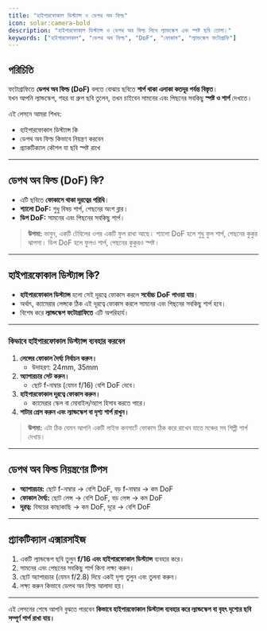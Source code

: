 ```yaml
---
title: "হাইপারফোকাল ডিস্ট্যান্স ও ডেপথ অব ফিল্ড"
icon: solar:camera-bold
description: "হাইপারফোকাল ডিস্ট্যান্স ও ডেপথ অব ফিল্ড শিখে ল্যান্ডস্কেপ এবং স্পষ্ট ছবি তোলা।"
keywords: ["হাইপারফোকাল", "ডেপথ অব ফিল্ড", "DoF", "ফোকাস", "ল্যান্ডস্কেপ ফটোগ্রাফি"]
---
```


## পরিচিতি

ফটোগ্রাফিতে **ডেপথ অব ফিল্ড (DoF)** বলতে বোঝায় ছবিতে **শার্প থাকা এলাকা কতদূর পর্যন্ত বিস্তৃত**।  
যখন আপনি ল্যান্ডস্কেপ, শহর বা গ্রুপ ছবি তুলেন, তখন চাইবেন সামনের এবং পিছনের সবকিছু **স্পষ্ট ও শার্প** দেখাতে।  

এই লেসনে আমরা শিখব:
- হাইপারফোকাল ডিস্ট্যান্স কি  
- ডেপথ অব ফিল্ড কিভাবে নিয়ন্ত্রণ করবেন  
- প্র্যাকটিক্যাল কৌশল যা ছবি স্পষ্ট রাখে  

---

## ডেপথ অব ফিল্ড (DoF) কি?

- এটি ছবিতে **ফোকাসে থাকা দূরত্বের পরিধি**।  
- **শ্যালো DoF:** শুধু বিষয় শার্প, পেছনের অংশ ব্লার।  
- **ডিপ DoF:** সামনের এবং পিছনের সবকিছু শার্প।  

> **উপমা:** ভাবুন, একটি টেবিলের ওপর একটি ফুল রাখা আছে। শ্যালো DoF হলে শুধু ফুল শার্প, পেছনের কুকুর ঝাপসা। ডিপ DoF হলে ফুলও শার্প, পেছনের কুকুরও স্পষ্ট।  

---

## হাইপারফোকাল ডিস্ট্যান্স কি?

- **হাইপারফোকাল ডিস্ট্যান্স** হলো সেই দূরত্বে ফোকাস করলে **সর্বোচ্চ DoF পাওয়া যায়**।  
- অর্থাৎ, ক্যামেরার লেন্সকে ঠিক এই দূরত্বে ফোকাস করলে সামনের এবং পিছনের সবকিছু শার্প হবে।  
- বিশেষ করে **ল্যান্ডস্কেপ ফটোগ্রাফিতে** এটি অপরিহার্য।  

---

### কিভাবে হাইপারফোকাল ডিস্ট্যান্স ব্যবহার করবেন

1. **লেন্সের ফোকাল দৈর্ঘ্য নির্বাচন করুন।**  
   - উদাহরণ: 24mm, 35mm  
2. **অ্যাপারচার সেট করুন।**  
   - ছোট f-নাম্বার (যেমন f/16) বেশি DoF দেবে।  
3. **হাইপারফোকাল দূরত্বে ফোকাস করুন।**  
   - ক্যামেরার স্কেল বা মোবাইল/অ্যাপ হিসাব করতে পারে।  
4. **শাটার প্রেস করুন এবং ল্যান্ডস্কেপ বা দৃশ্য শার্প রাখুন।**  

> **উপমা:** এটা ঠিক যেমন আপনি একটি লাইভ কনসার্টে ফোকাস ঠিক করে রাখেন যাতে মঞ্চের সব শিল্পী শার্প দেখায়।  

---

## ডেপথ অব ফিল্ড নিয়ন্ত্রণের টিপস

- **অ্যাপারচার:** ছোট f-নাম্বার → বেশি DoF, বড় f-নাম্বার → কম DoF  
- **ফোকাল দৈর্ঘ্য:** ছোট লেন্স → বেশি DoF, বড় লেন্স → কম DoF  
- **দূরত্ব:** বিষয়ের কাছাকাছি → কম DoF, দূরে → বেশি DoF  

---

## প্র্যাকটিক্যাল এক্সারসাইজ

1. একটি ল্যান্ডস্কেপ ছবি তুলুন **f/16 এবং হাইপারফোকাল ডিস্ট্যান্স** ব্যবহার করে।  
2. সামনের এবং পেছনের সবকিছু শার্প কিনা লক্ষ্য করুন।  
3. ছোট অ্যাপারচার (যেমন f/2.8) দিয়ে একই দৃশ্য তুলুন এবং তুলনা করুন।  
4. লক্ষ্য করুন কিভাবে ডেপথ অব ফিল্ড আলাদা হয়।  

---

এই লেসনের শেষে আপনি বুঝতে পারবেন **কিভাবে হাইপারফোকাল ডিস্ট্যান্স ব্যবহার করে ল্যান্ডস্কেপ বা বৃহৎ দৃশ্যের ছবি সম্পূর্ণ শার্প রাখা যায়।**  